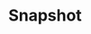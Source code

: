 ---
title: 'Snapshot'
openapi: '/api-reference/market-data/forex/en/openapi.yaml GET /market-data/v1/forex/snapshot'
---